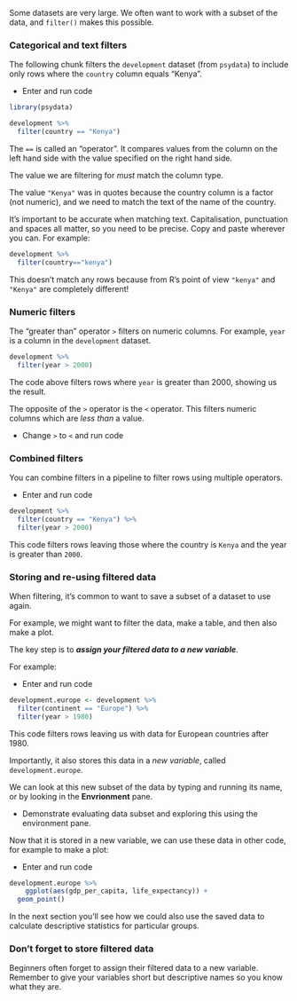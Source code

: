 
Some datasets are very large. We often want to work with a subset of the data, and `filter()` makes this possible.

### Categorical and text filters

The following chunk filters the `development` dataset (from `psydata`) to include only rows where the `country` column equals "Kenya".

:::{.direction}
* Enter and run code
:::

```r
library(psydata)

development %>%
  filter(country == "Kenya")
```


The `==` is called an "operator". It compares values from the column on the left hand side with the value specified on the right hand side.

The value we are filtering for *must* match the column type.

The value `"Kenya"` was in quotes because the country column is a factor (not numeric), and we need to
match the text of the name of the country.

It's important to be accurate when matching text. Capitalisation, punctuation and spaces all matter, so you need to be precise. Copy and paste wherever you can. For example:

```r
development %>%
  filter(country=="kenya")
```
This doesn't match any rows because from R's point of view `"kenya"` and `"Kenya"` are completely different!

### Numeric filters

The "greater than" operator `>` filters on numeric columns. For example, `year` is
a column in the `development` dataset.

```r
development %>%
  filter(year > 2000)
```

The code above filters rows where `year` is greater than 2000, showing us the result.

The opposite of the `>` operator is the `<` operator. This filters numeric columns which are *less than* a value.

:::{.direction}
* Change `>` to `<` and run code
:::

### Combined filters

You can combine filters in a pipeline to filter rows using multiple operators.

:::{.direction}
* Enter and run code
:::

```r
development %>%
  filter(country == "Kenya") %>%
  filter(year > 2000)
```

This code filters rows leaving those where the country is `Kenya` and the year is greater than `2000`.

### Storing and re-using filtered data


When filtering, it's common to want to save a subset of a dataset to use again.

For example, we might want to filter the data, make a table, and then also make a plot.

The key step is to ***assign your filtered data to a new variable***.

For example:

:::{.direction}
* Enter and run code
:::

```r
development.europe <- development %>%
  filter(continent == "Europe") %>%
  filter(year > 1980)
```

This code filters rows leaving us with data for European countries after 1980.

Importantly, it also stores this data in a *new variable*, called `development.europe`.

We can look at this new subset of the data by typing and running its name, or by looking in the **Envrionment** pane.


:::{.direction}

- Demonstrate evaluating data subset and exploring this using the environment pane.

:::


Now that it is stored in a new variable, we can use these data in other code, for example to
make a plot:

:::{.direction}
* Enter and run code
:::

```r
development.europe %>%
    ggplot(aes(gdp_per_capita, life_expectancy)) +
  geom_point()
```

In the next section you'll see how we could also use the saved data to calculate descriptive statistics for particular
groups.

### Don't forget to store filtered data

Beginners often forget to assign their filtered data to a new variable. Remember to give your variables
short but descriptive names so you know what they are.
